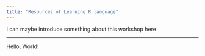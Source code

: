 ```yaml
---
title: "Resources of Learning R language"
---
```


I can maybe introduce something about this workshop here

----

Hello, World!